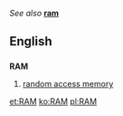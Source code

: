 ''See also'' '''[[ram]]'''

==English==
==={{Acronym}}===
'''RAM'''

#[[random access memory]]
[[et:RAM]]
[[ko:RAM]]
[[pl:RAM]]
